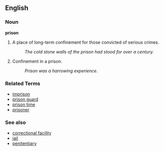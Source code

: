 ==English==

===Noun===
'''prison'''

# A place of long-term confinement for those convicted of serious crimes.
#: ''The cold stone walls of the prison had stood for over a century.''
# Confinement in a prison.
#: ''Prison was a harrowing experience.''

===Related Terms===
*[[imprison]]
*[[prison guard]]
*[[prison time]]
*[[prisoner]]

===See also===
*[[correctional facility]]
*[[jail]]
*[[penitentiary]]